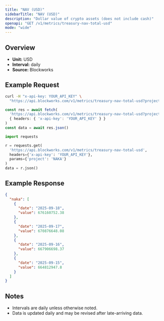 ```yaml
---
title: "NAV (USD)"
sidebarTitle: "NAV (USD)"
description: "Dollar value of crypto assets (does not include cash)"
openapi: "GET /v1/metrics/treasury-nav-total-usd"
mode: "wide"
---
```


## Overview

- **Unit:** USD
- **Interval:** daily
- **Source:** Blockworks

## Example Request

<CodeGroup>

```bash cURL
curl -H "x-api-key: YOUR_API_KEY" \
  "https://api.blockworks.com/v1/metrics/treasury-nav-total-usd?project=NAKA"
```

```typescript TypeScript
const res = await fetch(
  'https://api.blockworks.com/v1/metrics/treasury-nav-total-usd?project=NAKA',
  { headers: { 'x-api-key': 'YOUR_API_KEY' } }
)
const data = await res.json()
```

```python Python
import requests

r = requests.get(
  'https://api.blockworks.com/v1/metrics/treasury-nav-total-usd',
  headers={'x-api-key': 'YOUR_API_KEY'},
  params={'project': 'NAKA'}
)
data = r.json()
```

</CodeGroup>

## Example Response

```json
{
  "naka": [
    {
      "date": "2025-09-18",
      "value": 676160752.38
    },
    {
      "date": "2025-09-17",
      "value": 670876648.08
    },
    {
      "date": "2025-09-16",
      "value": 667906698.37
    },
    {
      "date": "2025-09-15",
      "value": 664812947.8
    }
  ]
}
```

## Notes
- Intervals are daily unless otherwise noted.
- Data is updated daily and may be revised after late-arriving data.